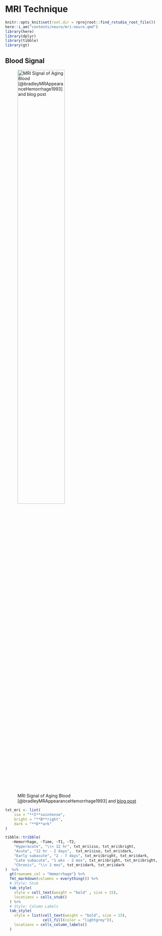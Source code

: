 # MRI Technique


```r
knitr::opts_knit$set(root.dir = rprojroot::find_rstudio_root_file())
here::i_am("contents/neuro/mri-neuro.qmd")
library(here)
library(dplyr)
library(tibble)
library(gt)
```

## Blood Signal

![MRI Signal of Aging Blood [@bradleyMRAppearanceHemorrhage1993] and [blog post](https://limpeter-mriblog.blogspot.com/2009/12/mr-signal-intensity-of-aging-blood.html)](../../img/neuro/MRI-signal-blood.png){#fig-mri-sig-blood width="60%"}


```r
txt_mri <- list(
    iso = "**I**sointense",
    bright = "**B**right",
    dark = "**D**ark"
)
```

```r
tibble::tribble(
   ~Hemorrhage, ~Time, ~T1, ~T2,
    "Hyperacute", "\\< 12 hr", txt_mri$iso, txt_mri$bright,
    "Acute", "12 hr - 2 days",  txt_mri$iso, txt_mri$dark,
    "Early subacute", "2 - 7 days", txt_mri$bright, txt_mri$dark,
    "Late subacute", "1 wks - 2 mos", txt_mri$bright, txt_mri$bright,
    "Chronic", "\\> 2 mos", txt_mri$dark, txt_mri$dark
)  %>% 
  gt(rowname_col = "Hemorrhage") %>% 
  fmt_markdown(columns = everything()) %>% 
  # Style: Stub
  tab_style(
    style = cell_text(weight = "bold" , size = 15),
    locations = cells_stub()
  ) %>% 
  # Style: Column Labels
  tab_style(
    style = list(cell_text(weight = "bold", size = 15), 
                 cell_fill(color = "lightgrey")),
    locations = cells_column_labels()
  )
```
